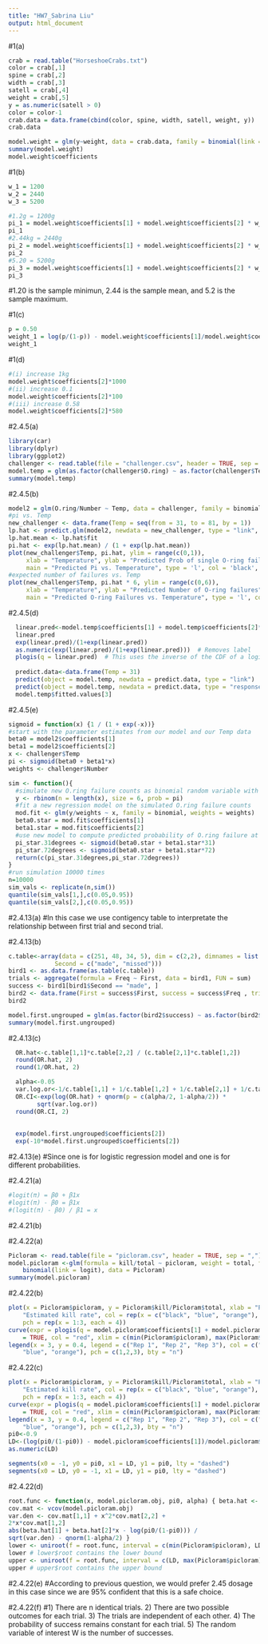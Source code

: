 ```yaml
---
title: "HW7_Sabrina Liu"
output: html_document
---
```


#1(a)
```r
crab = read.table("HorseshoeCrabs.txt") 
color = crab[,1]
spine = crab[,2]
width = crab[,3]
satell = crab[,4]
weight = crab[,5]
y = as.numeric(satell > 0) 
color = color-1 
crab.data = data.frame(cbind(color, spine, width, satell, weight, y))
crab.data

model.weight = glm(y~weight, data = crab.data, family = binomial(link = "logit"))
summary(model.weight)
model.weight$coefficients
```
#1(b)
```r
w_1 = 1200
w_2 = 2440
w_3 = 5200

#1.2g = 1200g
pi_1 = model.weight$coefficients[1] + model.weight$coefficients[2] * w_1
pi_1
#2.44kg = 2440g
pi_2 = model.weight$coefficients[1] + model.weight$coefficients[2] * w_2
pi_2
#5.20 = 5200g
pi_3 = model.weight$coefficients[1] + model.weight$coefficients[2] * w_3
pi_3
```
#1.20 is the sample minimun, 2.44 is the sample mean, and 5.2 is the sample maximum.

#1(c)
```r
p = 0.50
weight_1 = log(p/(1-p)) - model.weight$coefficients[1]/model.weight$coefficients[2]
weight_1
```

#1(d)
```r
#(i) increase 1kg
model.weight$coefficients[2]*1000
#(ii) increase 0.1
model.weight$coefficients[2]*100
#(iii) increase 0.58
model.weight$coefficients[2]*580
```

#2.4.5(a)
```r
library(car)
library(dplyr)
library(ggplot2)
challenger <- read.table(file = "challenger.csv", header = TRUE, sep = ",", stringsAsFactors = T , dec=",")
model.temp = glm(as.factor(challenger$O.ring) ~ as.factor(challenger$Temp), family = binomial(link = "logit"))
summary(model.temp)
```

#2.4.5(b)
```r
model2 = glm(O.ring/Number ~ Temp, data = challenger, family = binomial, weights = Number)
#pi vs. Temp
new_challenger <- data.frame(Temp = seq(from = 31, to = 81, by = 1))
lp.hat <- predict.glm(model2, newdata = new_challenger, type = "link", se.fit = TRUE)
lp.hat.mean <- lp.hat$fit
pi.hat <- exp(lp.hat.mean) / (1 + exp(lp.hat.mean))
plot(new_challenger$Temp, pi.hat, ylim = range(c(0,1)),
     xlab = "Temperature", ylab = "Predicted Prob of single O-ring failure", 
     main = "Predicted Pi vs. Temperature", type = 'l', col = 'black', lwd = 2)
#expected number of failures vs. Temp
plot(new_challenger$Temp, pi.hat * 6, ylim = range(c(0,6)),
     xlab = "Temperature", ylab = "Predicted Number of O-ring failures", 
     main = "Predicted O-ring Failures vs. Temperature", type = 'l', col = 'blue', lwd = 2)
```

#2.4.5(d)
```r
  linear.pred<-model.temp$coefficients[1] + model.temp$coefficients[2]*31
  linear.pred
  exp(linear.pred)/(1+exp(linear.pred))
  as.numeric(exp(linear.pred)/(1+exp(linear.pred)))  # Removes label
  plogis(q = linear.pred)  # This uses the inverse of the CDF of a logistic distribution
  
  predict.data<-data.frame(Temp = 31)
  predict(object = model.temp, newdata = predict.data, type = "link")
  predict(object = model.temp, newdata = predict.data, type = "response")
  model.temp$fitted.values[3] 
```

#2.4.5(e)
```r
sigmoid = function(x) {1 / (1 + exp(-x))}
#start with the parameter estimates from our model and our Temp data
beta0 = model2$coefficients[1]
beta1 = model2$coefficients[2]
x <- challenger$Temp
pi <- sigmoid(beta0 + beta1*x)
weights <- challenger$Number

sim <- function(){
  #simulate new O.ring failure counts as binomial random variable with n=6 trials and p=pi probability of success
  y <- rbinom(n = length(x), size = 6, prob = pi)
  #fit a new regression model on the simulated O.ring failure counts
  mod.fit <- glm(y/weights ~ x, family = binomial, weights = weights)
  beta0.star = mod.fit$coefficients[1]
  beta1.star = mod.fit$coefficients[2]
  #use new model to compute predicted probability of O.ring failure at Temp = 31 and 72 degrees
  pi_star.31degrees <- sigmoid(beta0.star + beta1.star*31)
  pi_star.72degrees <- sigmoid(beta0.star + beta1.star*72)
  return(c(pi_star.31degrees,pi_star.72degrees))
}
#run simulation 10000 times
n=10000
sim_vals <- replicate(n,sim())
quantile(sim_vals[1,],c(0.05,0.95))
quantile(sim_vals[2,],c(0.05,0.95))
```

#2.4.13(a)
#In this case we use contigency table to interpretate the relationship between first trial and second trial. 

#2.4.13(b)
```r
c.table<-array(data = c(251, 48, 34, 5), dim = c(2,2), dimnames = list(First = c("made", "missed"),
             Second = c("made", "missed")))
bird1 <- as.data.frame(as.table(c.table))
trials <- aggregate(formula = Freq ~ First, data = bird1, FUN = sum)
success <- bird1[bird1$Second == "made", ]
bird2 <- data.frame(First = success$First, success = success$Freq , trials = trials$Freq)
bird2

model.first.ungrouped = glm(as.factor(bird2$success) ~ as.factor(bird2$First), data = bird2, family = binomial)
summary(model.first.ungrouped)

```
#2.4.13(c)
```r
  OR.hat<-c.table[1,1]*c.table[2,2] / (c.table[2,1]*c.table[1,2])
  round(OR.hat, 2)
  round(1/OR.hat, 2)

  alpha<-0.05
  var.log.or<-1/c.table[1,1] + 1/c.table[1,2] + 1/c.table[2,1] + 1/c.table[2,2]
  OR.CI<-exp(log(OR.hat) + qnorm(p = c(alpha/2, 1-alpha/2)) *
        sqrt(var.log.or))
  round(OR.CI, 2)
  
  
  exp(model.first.ungrouped$coefficients[2])
  exp(-10*model.first.ungrouped$coefficients[2])
```

#2.4.13(e)
#Since one is for logistic regression model and one is for different probabilities.

#2.4.21(a)
```r
#logit(π) = β0 + β1x
#logit(π) - β0 = β1x
#(logit(π) - β0) / β1 = x
```

#2.4.21(b)
 











#2.4.22(a)
```r
Picloram <- read.table(file = "picloram.csv", header = TRUE, sep = ",")
model.picloram <-glm(formula = kill/total ~ picloram, weight = total, family = 
    binomial(link = logit), data = Picloram)
summary(model.picloram)
```

#2.4.22(b)
```r
plot(x = Picloram$picloram, y = Picloram$kill/Picloram$total, xlab = "Picloram", ylab = 
    "Estimated kill rate", col = rep(x = c("black", "blue", "orange"), each = 4), 
    pch = rep(x = 1:3, each = 4))
curve(expr = plogis(q = model.picloram$coefficients[1] + model.picloram$coefficients[2]*x), add 
    = TRUE, col = "red", xlim = c(min(Picloram$picloram), max(Picloram$picloram)))
legend(x = 3, y = 0.4, legend = c("Rep 1", "Rep 2", "Rep 3"), col = c("black", 
    "blue", "orange"), pch = c(1,2,3), bty = "n")
```
#2.4.22(c)
```r
plot(x = Picloram$picloram, y = Picloram$kill/Picloram$total, xlab = "Picloram", ylab = 
    "Estimated kill rate", col = rep(x = c("black", "blue", "orange"), each = 4), 
    pch = rep(x = 1:3, each = 4))
curve(expr = plogis(q = model.picloram$coefficients[1] + model.picloram$coefficients[2]*x), add 
    = TRUE, col = "red", xlim = c(min(Picloram$picloram), max(Picloram$picloram)))
legend(x = 3, y = 0.4, legend = c("Rep 1", "Rep 2", "Rep 3"), col = c("black", 
    "blue", "orange"), pch = c(1,2,3), bty = "n")
pi0<-0.9
LD<-(log(pi0/(1-pi0)) - model.picloram$coefficients[1])/model.picloram$coefficients[2]
as.numeric(LD)

segments(x0 = -1, y0 = pi0, x1 = LD, y1 = pi0, lty = "dashed")
segments(x0 = LD, y0 = -1, x1 = LD, y1 = pi0, lty = "dashed")

```

#2.4.22(d)
```r
root.func <- function(x, model.picloram.obj, pi0, alpha) { beta.hat <- model.picloram.obj$coefficients
cov.mat <- vcov(model.picloram.obj)
var.den <- cov.mat[1,1] + x^2*cov.mat[2,2] +
2*x*cov.mat[1,2]
abs(beta.hat[1] + beta.hat[2]*x - log(pi0/(1-pi0))) /
sqrt(var.den) - qnorm(1-alpha/2) }
lower <- uniroot(f = root.func, interval = c(min(Picloram$picloram), LD), model.picloram.obj = model.picloram, pi0 = 0.9, alpha = 0.05)
lower # lower$root contains the lower bound
upper <- uniroot(f = root.func, interval = c(LD, max(Picloram$picloram)), model.picloram.obj = model.picloram, pi0 = 0.9, alpha = 0.05)
upper # upper$root contains the upper bound
```

#2.4.22(e)
#According to previous question, we would prefer 2.45 dosage in this case since we are 95% confident that this is a safe choice. 

#2.4.22(f)
#1) There are n identical trials. 2) There are two possible outcomes for each trial. 3) The trials are independent of each other. 4) The probability of success remains constant for each trial. 5) The random variable of interest W is the number of successes.